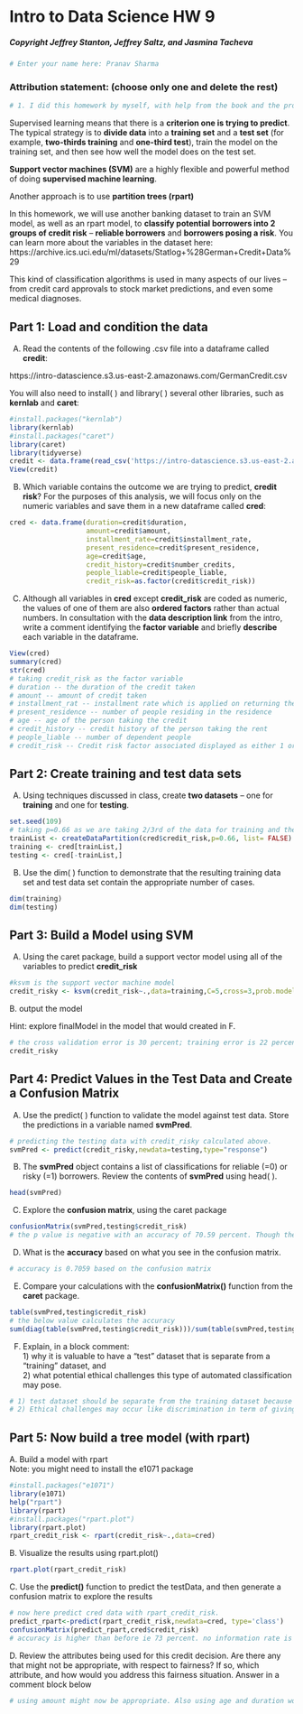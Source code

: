 # Intro to Data Science HW 9
##### Copyright Jeffrey Stanton, Jeffrey Saltz, and Jasmina Tacheva


```{r}
# Enter your name here: Pranav Sharma
```

### Attribution statement: (choose only one and delete the rest)


```{r}
# 1. I did this homework by myself, with help from the book and the professor.
```

Supervised learning means that there is a **criterion one is trying to predict**. The typical strategy is to **divide data** into a **training set** and a **test set** (for example, **two-thirds training** and **one-third test**), train the model on the training set, and then see how well the model does on the test set. <br>

**Support vector machines (SVM)** are a highly flexible and powerful method of doing **supervised machine learning**.

Another approach is to use **partition trees (rpart)** 

In this homework, we will use another banking dataset to train an SVM model, as well as an rpart model, to **classify potential borrowers into 2 groups of credit risk** – **reliable borrowers** and **borrowers posing a risk**. You can learn more about the variables in the dataset here:<br> https://archive.ics.uci.edu/ml/datasets/Statlog+%28German+Credit+Data%29 <br>

This kind of classification algorithms is used in many aspects of our lives – from credit card approvals to stock market predictions, and even some medical diagnoses. <br>

## Part 1: Load and condition the data  

A.	Read the contents of the following .csv file into a dataframe called **credit**: <br>

https://intro-datascience.s3.us-east-2.amazonaws.com/GermanCredit.csv <br>

You will also need to install( ) and library( ) several other libraries, such as **kernlab** and **caret**:

```{r}
#install.packages("kernlab")
library(kernlab)
#install.packages("caret")
library(caret)
library(tidyverse)
credit <- data.frame(read_csv('https://intro-datascience.s3.us-east-2.amazonaws.com/GermanCredit.csv'))
View(credit)
```

B.	Which variable contains the outcome we are trying to predict, **credit risk**? For the purposes of this analysis, we will focus only on the numeric variables and save them in a new dataframe called **cred**:

```{r}
cred <- data.frame(duration=credit$duration, 
                   amount=credit$amount, 
                   installment_rate=credit$installment_rate, 
                   present_residence=credit$present_residence, 
                   age=credit$age, 
                   credit_history=credit$number_credits, 
                   people_liable=credit$people_liable, 
                   credit_risk=as.factor(credit$credit_risk))
```




C.	Although all variables in **cred** except **credit_risk** are coded as numeric, the values of one of them are also **ordered factors** rather than actual numbers. In consultation with the **data description link** from the intro, write a comment identifying the **factor variable** and briefly **describe** each variable in the dataframe. 


```{r}
View(cred)
summary(cred)
str(cred)
# taking credit_risk as the factor variable 
# duration -- the duration of the credit taken
# amount -- amount of credit taken
# installment_rat -- installment rate which is applied on returning the credit initially taken
# present_residence -- number of people residing in the residence
# age -- age of the person taking the credit
# credit_history -- credit history of the person taking the rent
# people_liable -- number of dependent people
# credit_risk -- Credit risk factor associated displayed as either 1 or 2
```

## Part 2: Create training and test data sets

A.	Using techniques discussed in class, create **two datasets** – one for **training** and one for **testing**.


```{r}
set.seed(109)
# taking p=0.66 as we are taking 2/3rd of the data for training and the rest for testing
trainList <- createDataPartition(cred$credit_risk,p=0.66, list= FALSE)
training <- cred[trainList,]
testing <- cred[-trainList,]
```

B.	Use the dim( ) function to demonstrate that the resulting training data set and test data set contain the appropriate number of cases.


```{r}
dim(training)
dim(testing)
```

## Part 3: Build a Model using SVM

A.	Using the caret package, build a support vector model using all of the variables to predict **credit_risk**


```{r}
#ksvm is the support vector machine model
credit_risky <- ksvm(credit_risk~.,data=training,C=5,cross=3,prob.model=TRUE)
```

B. output the model

Hint: explore finalModel in the model that would created in F.


```{r}
# the cross validation error is 30 percent; training error is 22 percent. We have kept cost C as 5
credit_risky

```

## Part 4: Predict Values in the Test Data and Create a Confusion Matrix

A.	Use the predict( ) function to validate the model against test data. Store the predictions in a variable named **svmPred**.


```{r}
# predicting the testing data with credit_risky calculated above.
svmPred <- predict(credit_risky,newdata=testing,type="response")
```

B.	The **svmPred** object contains a list of classifications for reliable (=0) or risky (=1) borrowers. Review the contents of **svmPred** using head( ).


```{r}
head(svmPred)
```

C.	Explore the **confusion matrix**, using the caret package


```{r}
confusionMatrix(svmPred,testing$credit_risk)
# the p value is negative with an accuracy of 70.59 percent. Though the no information accuracy rate is also 70 percent
```

D.	What is the **accuracy** based on what you see in the confusion matrix. 


```{r}
# accuracy is 0.7059 based on the confusion matrix
```

E.	Compare your calculations with the **confusionMatrix()** function from the **caret** package.


```{r}
table(svmPred,testing$credit_risk)
# the below value calculates the accuracy
sum(diag(table(svmPred,testing$credit_risk)))/sum(table(svmPred,testing$credit_risk))
```

F.	Explain, in a block comment:<br> 1) why it is valuable to have a “test” dataset that is separate from a “training” dataset, and <br>2) what potential ethical challenges this type of automated classification may pose. 


```{r}
# 1) test dataset should be separate from the training dataset because the accuracy the model has with the test dataset is used as a measure how successful it would be when the application is deployed on Production. It is because the data which we get when the application is deployed into production is not used to train our data.
# 2) Ethical challenges may occur like discrimination in term of giving credit to people. 
```

## Part 5: Now build a tree model (with rpart)

A. Build a model with rpart
<br>
Note: you might need to install the e1071 package


```{r}
#install.packages("e1071")
library(e1071)
help("rpart")
library(rpart)
#install.packages("rpart.plot")
library(rpart.plot)
rpart_credit_risk <- rpart(credit_risk~.,data=cred)
```

B. Visualize the results using  rpart.plot()


```{r}
rpart.plot(rpart_credit_risk)
```

C. Use the **predict()** function to predict the testData, and then generate a confusion matrix to explore the results


```{r}
# now here predict cred data with rpart_credit_risk. 
predict_rpart<-predict(rpart_credit_risk,newdata=cred, type='class')
confusionMatrix(predict_rpart,cred$credit_risk)
# accuracy is higher than before ie 73 percent. no information rate is same ie 70 percent. p-value is negative
```

D. Review the attributes being used for this credit decision. Are there any that might not be appropriate, with respect to fairness? If so, which attribute, and how would you address this fairness situation. Answer in a comment block below


```{r}
# using amount might now be appropriate. Also using age and duration would be inappropriate. The reason is because those data is an type of attribute which describes a person. There is no way to correlate the age to the credit_risk
```
